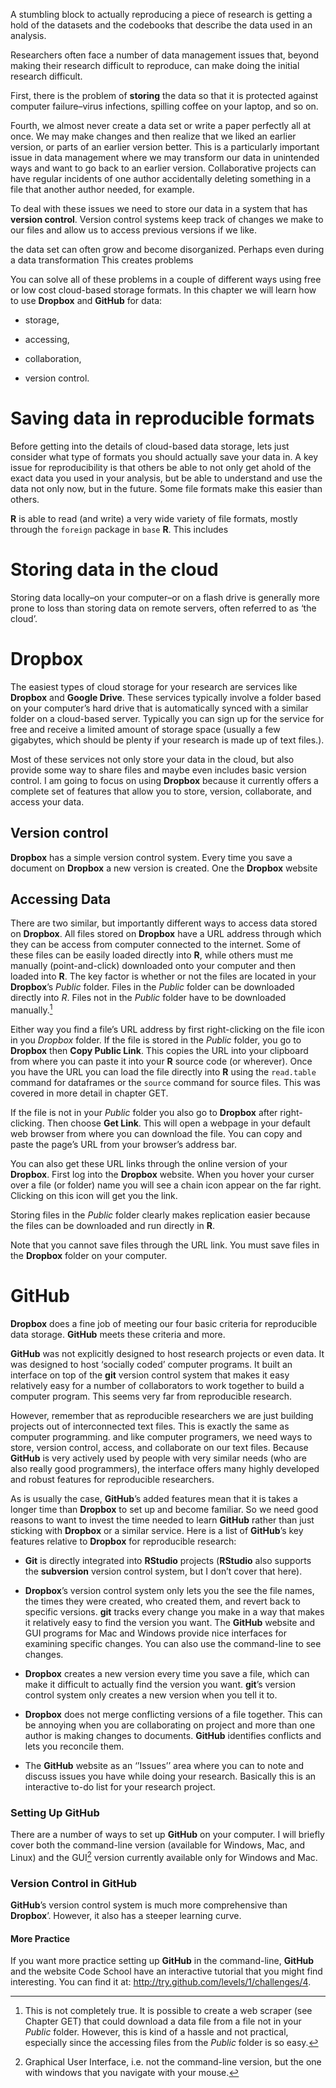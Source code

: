 <!---
 Chapter Chapter 6 For Reproducible Research in R and RStudio
 Christopher Gandrud
 Created 28/06/2012 05:48:16 pm KST
 Updated 7 July 2012
--->

\chapter{Chapter 6: Storing, Collaborating, Accessing Files, Versioning}

A stumbling block to actually reproducing a piece of research is getting a hold of the datasets and the codebooks that describe the data used in an analysis. <!-- Complete -->

Researchers often face a number of data management issues that, beyond making their research difficult to reproduce, can make doing the initial research difficult.

First, there is the problem of **storing** the data so that it is protected against computer failure--virus infections, spilling coffee on your laptop, and so on.





Fourth, we almost never create a data set or write a paper perfectly all at once. We may make changes and then realize that we liked an earlier version, or parts of an earlier version better. This is a particularly important issue in data management where we may transform our data in unintended ways and want to go back to an earlier version. Collaborative projects can have regular incidents of one author accidentally deleting something in a file that another author needed, for example.

To deal with these issues we need to store our data in a system that has **version control**. Version control systems keep track of changes we make to our files and allow us to access previous versions if we like. 


 the data set can often grow and become disorganized. Perhaps even during a data transformation  This creates problems  
 
You can solve all of these problems in a couple of different ways using free or low cost cloud-based storage formats. In this chapter we will learn how to use **Dropbox** and **GitHub** for data:

- storage,

- accessing, 

- collaboration,

- version control.


# Saving data in reproducible formats

Before getting into the details of cloud-based data storage, lets just consider what type of formats you should actually save your data in. A key issue for reproducibility is that others be able to not only get ahold of the exact data you used in your analysis, but be able to understand and use the data not only now, but in the future. Some file formats make this easier than others.

**R** is able to read (and write) a very wide variety of file formats, mostly through the `foreign` package in `base` **R**. This includes  <!-- Complete ---> 

# Storing data in the cloud

Storing data locally--on your computer--or on a flash drive is generally more prone to loss than storing data on remote servers, often referred to as 'the cloud'. 


# Dropbox

The easiest types of cloud storage for your research are services like **Dropbox** and **Google Drive**. These services typically involve a folder based on your computer's hard drive that is automatically synced with a similar folder on a cloud-based server. Typically you can sign up for the service for free and receive a limited amount of storage space (usually a few gigabytes, which should be plenty if your research is made up of text files.).

Most of these services not only store your data in the cloud, but also provide some way to share files and maybe even includes basic version control. I am going to focus on using **Dropbox** because it currently offers a complete set of features that allow you to store, version, collaborate, and access your data.

## Version control

**Dropbox** has a simple version control system. Every time you save a document on **Dropbox** a new version is created. One the **Dropbox** website 

## Accessing Data

There are two similar, but importantly different ways to access data stored on **Dropbox**. All files stored on **Dropbox** have a URL address through which they can be access from computer connected to the internet. Some of these files can be easily loaded directly into **R**, while others must me manually (point-and-click) downloaded onto your computer and then loaded into **R**. The key factor is whether or not the files are located in your **Dropbox**'s *Public* folder. Files in the *Public* folder can be downloaded directly into *R*. Files not in the *Public* folder have to be downloaded manually.[^scrapeDropbox] 

Either way you find a file's URL address by first right-clicking on the file icon in you *Dropbox* folder. If the file is stored in the *Public* folder, you go to **Dropbox** then **Copy Public Link**. This copies the URL into your clipboard from where you can paste it into your **R** source code (or wherever). Once you have the URL you can load the file directly into **R** using the `read.table` command for dataframes or the `source` command for source files. This was covered in more detail in chapter GET.  


If the file is not in your *Public* folder you also go to **Dropbox** after right-clicking. Then choose **Get Link**. This will open a webpage in your default web browser from where you can download the file. You can copy and paste the page's URL from your browser's address bar. 

You can also get these URL links through the online version of your **Dropbox**. First log into the **Dropbox** website. When you hover your curser over a file (or folder) name you will see a chain icon appear on the far right. Clicking on this icon will get you the link.

<!--- Image? --->

Storing files in the *Public* folder clearly makes replication easier because the files can be downloaded and run directly in **R**. 

Note that you cannot save files through the URL link. You must save files in the **Dropbox** folder on your computer. 
<!-- Complete -->

# GitHub

**Dropbox** does a fine job of meeting our four basic criteria for reproducible data storage. **GitHub** meets these criteria and more. 

<!--- Remember to explain what GitHub is in an earlier chapter --->

**GitHub** was not explicitly designed to host research projects or even data. It was designed to host 'socially coded' computer programs. It built an interface on top of the **git** version control system that makes it easy relatively easy for a number of collaborators to work together to build a computer program. This seems very far from reproducible research.

However, remember that as reproducible researchers we are just building projects out of interconnected text files. This is exactly the same as computer programming. and like computer programers, we need ways to store, version control, access, and collaborate on our text files. Because **GitHub** is very actively used by people with very similar needs (who are also really good programmers), the interface offers many highly developed and robust features for reproducible researchers.

As is usually the case, **GitHub**'s added features mean that it is takes a longer time than **Dropbox** to set up and become familiar. So we need good reasons to want to invest the time needed to learn **GitHub** rather than just sticking with **Dropbox** or a similar service. Here is a list of **GitHub**'s key features relative to **Dropbox** for reproducible research: 

- **Git** is directly integrated into **RStudio** projects (**RStudio** also supports the **subversion** version control system, but I don't cover that here). 

- **Dropbox**'s version control system only lets you the see the file names, the times they were created, who created them, and revert back to specific versions. **git** tracks every change you make in a way that makes it relatively easy to find the version you want. The **GitHub** website and GUI programs for Mac and Windows provide nice interfaces for examining specific changes. You can also use the command-line to see changes.

- **Dropbox** creates a new version every time you save a file, which can make it difficult to actually find the version you want. **git**'s version control system only creates a new version when you tell it to. 

- **Dropbox** does not merge conflicting versions of a file together. This can be annoying when you are collaborating on project and more than one author is making changes to documents. **GitHub** identifies conflicts and lets you reconcile them.

- The **GitHub** website as an ''Issues'' area where you can to note and discuss issues you have while doing your research. Basically this is an interactive to-do list for your research project.

<!--- Complete --->

### Setting Up GitHub

There are a number of ways to set up **GitHub** on your computer. I will briefly cover both the command-line version (available for Windows, Mac, and Linux) and the GUI[^GUI] version currently available only for Windows and Mac. 

### Version Control in GitHub

**GitHub**'s version control system is much more comprehensive than **Dropbox**'. However, it also has a steeper learning curve. 

#### More Practice 

If you want more practice setting up **GitHub** in the command-line, **GitHub** and the website Code School have an interactive tutorial that you might find interesting. You can find it at: <http://try.github.com/levels/1/challenges/4>.


[^GUI]: Graphical User Interface, i.e. not the command-line version, but the one with windows that you navigate with your mouse.

[^scrapeDropbox]: This is not completely true. It is possible to create a web scraper (see Chapter GET) that could download a data file from a file not in your *Public* folder. However, this is kind of a hassle and not practical, especially since the accessing files from the *Public* folder is so easy.


